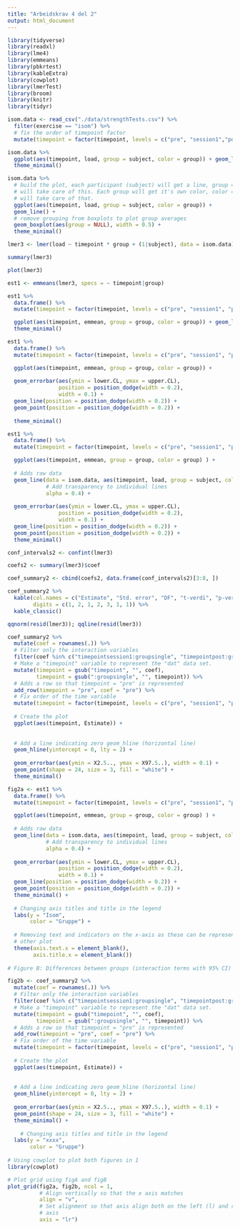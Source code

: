 ```yaml
---
title: "Arbeidskrav 4 del 2"
output: html_document
---
```


```r

library(tidyverse)
library(readxl)
library(lme4)
library(emmeans)
library(pbkrtest)
library(kableExtra)
library(cowplot)
library(lmerTest)
library(broom)
library(knitr)
library(tidyr)

```

```r

isom.data <- read_csv("./data/strengthTests.csv") %>% 
  filter(exercise == "isom") %>%
  # fix the order of timepoint factor
  mutate(timepoint = factor(timepoint, levels = c("pre", "session1","post"))) 

```

```r
isom.data %>%
  ggplot(aes(timepoint, load, group = subject, color = group)) + geom_line() +
  theme_minimal()
```

```r
isom.data %>%
  # build the plot, each participant (subject) will get a line, group = subject
  # will take care of this. Each group will get it's own color, color = group
  # will take care of that.
  ggplot(aes(timepoint, load, group = subject, color = group)) + 
  geom_line() +
  # remove grouping from boxplots to plot group averages
  geom_boxplot(aes(group = NULL), width = 0.5) +
  theme_minimal()
```

```r

lmer3 <- lmer(load ~ timepoint * group + (1|subject), data = isom.data)

summary(lmer3)

```

```r
plot(lmer3)
```

```r

est1 <- emmeans(lmer3, specs = ~ timepoint|group)

est1 %>%
  data.frame() %>%
  mutate(timepoint = factor(timepoint, levels = c("pre", "session1", "post"))) %>%

  ggplot(aes(timepoint, emmean, group = group, color = group)) + geom_line() +
  theme_minimal()

```

```r

est1 %>%
  data.frame() %>%
  mutate(timepoint = factor(timepoint, levels = c("pre", "session1", "post"))) %>%

  ggplot(aes(timepoint, emmean, group = group, color = group)) + 
  
  geom_errorbar(aes(ymin = lower.CL, ymax = upper.CL), 
                position = position_dodge(width = 0.2), 
                width = 0.1) +
  geom_line(position = position_dodge(width = 0.2)) +
  geom_point(position = position_dodge(width = 0.2)) +
  
  theme_minimal()

```



```r
est1 %>%
  data.frame() %>%
  mutate(timepoint = factor(timepoint, levels = c("pre", "session1", "post"))) %>%

  ggplot(aes(timepoint, emmean, group = group, color = group) ) + 
  
  # Adds raw data
  geom_line(data = isom.data, aes(timepoint, load, group = subject, color = group), 
            # Add transparency to individual lines
            alpha = 0.4) +
  
  geom_errorbar(aes(ymin = lower.CL, ymax = upper.CL), 
                position = position_dodge(width = 0.2), 
                width = 0.1) +
  geom_line(position = position_dodge(width = 0.2)) +
  geom_point(position = position_dodge(width = 0.2)) +
  theme_minimal()
```


```r
conf_intervals2 <- confint(lmer3)
```

```r
coefs2 <- summary(lmer3)$coef

coef_summary2 <- cbind(coefs2, data.frame(conf_intervals2)[3:8, ])

```


```r

coef_summary2 %>%
  kable(col.names = c("Estimate", "Std. error", "DF", "t-verdi", "p-verdi", "CI 2,5%", "CI 97,5%"),
        digits = c(1, 2, 1, 2, 3, 1, 1)) %>%
  kable_classic()
```

```r
qqnorm(resid(lmer3)); qqline(resid(lmer3))
```

```r

coef_summary2 %>%
  mutate(coef = rownames(.)) %>%
  # Filter only the interaction variables
  filter(coef %in% c("timepointsession1:groupsingle", "timepointpost:groupsingle")) %>%
  # Make a "timepoint" variable to represent the "dat" data set.
  mutate(timepoint = gsub("timepoint", "", coef), 
         timepoint = gsub(":groupsingle", "", timepoint)) %>%
  # Adds a row so that timepoint = "pre" is represented
  add_row(timepoint = "pre", coef = "pre") %>%
  # Fix order of the time variable
  mutate(timepoint = factor(timepoint, levels = c("pre", "session1", "post"))) %>%
  
  # Create the plot
  ggplot(aes(timepoint, Estimate)) + 
  
  
  # Add a line indicating zero geom_hline (horizontal line)
  geom_hline(yintercept = 0, lty = 2) +
  
  geom_errorbar(aes(ymin = X2.5.., ymax = X97.5..), width = 0.1) +
  geom_point(shape = 24, size = 3, fill = "white") +
  theme_minimal()

```

```r
fig2a <- est1 %>%
  data.frame() %>%
  mutate(timepoint = factor(timepoint, levels = c("pre", "session1", "post"))) %>%

  ggplot(aes(timepoint, emmean, group = group, color = group) ) + 
  
  # Adds raw data
  geom_line(data = isom.data, aes(timepoint, load, group = subject, color = group), 
            # Add transparency to individual lines
            alpha = 0.4) +
  
  geom_errorbar(aes(ymin = lower.CL, ymax = upper.CL), 
                position = position_dodge(width = 0.2), 
                width = 0.1) +
  geom_line(position = position_dodge(width = 0.2)) +
  geom_point(position = position_dodge(width = 0.2)) +
  theme_minimal() +
  
  # Changing axis titles and title in the legend
  labs(y = "Isom", 
       color = "Gruppe") + 
  
  # Removing text and indicators on the x-axis as these can be represented in the 
  # other plot
  theme(axis.text.x = element_blank(), 
        axis.title.x = element_blank())
  
# Figure B: Differences between groups (interaction terms with 95% CI)

fig2b <- coef_summary2 %>%
  mutate(coef = rownames(.)) %>%
  # Filter only the interaction variables
  filter(coef %in% c("timepointsession1:groupsingle", "timepointpost:groupsingle")) %>%
  # Make a "timepoint" variable to represent the "dat" data set.
  mutate(timepoint = gsub("timepoint", "", coef), 
         timepoint = gsub(":groupsingle", "", timepoint)) %>%
  # Adds a row so that timepoint = "pre" is represented
  add_row(timepoint = "pre", coef = "pre") %>%
  # Fix order of the time variable
  mutate(timepoint = factor(timepoint, levels = c("pre", "session1", "post"))) %>%
  
  # Create the plot
  ggplot(aes(timepoint, Estimate)) + 
  
  
  # Add a line indicating zero geom_hline (horizontal line)
  geom_hline(yintercept = 0, lty = 2) +
  
  geom_errorbar(aes(ymin = X2.5.., ymax = X97.5..), width = 0.1) +
  geom_point(shape = 24, size = 3, fill = "white") +
  theme_minimal() + 
  
    # Changing axis titles and title in the legend
  labs(y = "xxxx", 
       color = "Gruppe") 
  
# Using cowplot to plot both figures in 1
library(cowplot)

# Plot grid using figA and figB
plot_grid(fig2a, fig2b, ncol = 1, 
          # Align vertically so that the x axis matches
          align = "v", 
          # Set alignment so that axis align both on the left (l) and right (r)
          # axis
          axis = "lr")
```

